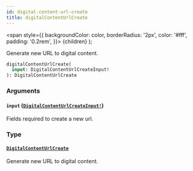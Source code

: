 ```yaml
---
id: digital-content-url-create
title: digitalContentUrlCreate
---
```


<span
style={{
      backgroundColor: color,
      borderRadius: '2px',
      color: '#fff',
      padding: '0.2rem',
    }}>
{children}
</span>
);

Generate new URL to digital content.

```graphql
digitalContentUrlCreate(
  input: DigitalContentUrlCreateInput!
): DigitalContentUrlCreate

```

### Arguments

#### `input` ([`DigitalContentUrlCreateInput!`](/api-reference/inputs/digital-content-url-create-input.mdx))

Fields required to create a new url.

### Type

#### [`DigitalContentUrlCreate`](/api-reference/objects/digital-content-url-create.mdx)

Generate new URL to digital content.
